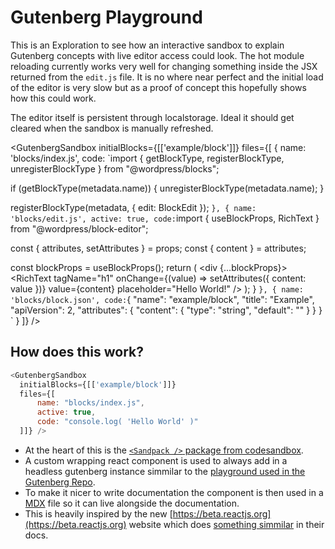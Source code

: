 
# Gutenberg Playground

This is an Exploration to see how an interactive sandbox to explain Gutenberg concepts with live editor access could look. The hot module reloading currently works very well for changing something inside the JSX returned from the `edit.js` file. It is no where near perfect and the initial load of the editor is very slow but as a proof of concept this hopefully shows how this could work.

The editor itself is persistent through localstorage. Ideal it should get cleared when the sandbox is manually refreshed.

<GutenbergSandbox 
  initialBlocks={[['example/block']]}
  files={[
  {
    name: 'blocks/index.js',
    code: `import {
	getBlockType,
	registerBlockType,
	unregisterBlockType
} from "@wordpress/blocks";
	
	
if (getBlockType(metadata.name)) {
	unregisterBlockType(metadata.name);
}
	
registerBlockType(metadata, {
	edit: BlockEdit
});
    `
  },
  {
    name: 'blocks/edit.js',
    active: true,
    code: `import { useBlockProps, RichText } from "@wordpress/block-editor";

  const { attributes, setAttributes } = props;
  const { content } = attributes;

  const blockProps = useBlockProps();
  return (
    <div {...blockProps}>
      <RichText
        tagName="h1"
        onChange={(value) => setAttributes({ content: value })}
        value={content}
        placeholder="Hello World!"
      />
    </div>
  );
}
    `
  },
  {
    name: 'blocks/block.json',
    code: `{
    "name": "example/block",
    "title": "Example",
    "apiVersion": 2,
    "attributes": {
        "content": {
            "type": "string",
            "default": ""
        }
    }
}
    `
  }
]} />

## How does this work?

```js
<GutenbergSandbox 
  initialBlocks={[['example/block']]}
  files={[
      name: "blocks/index.js",
      active: true,
      code: "console.log( 'Hello World' )"
  ]]} />
```

- At the heart of this is the [`<Sandpack />` package from codesandbox](https://sandpack.codesandbox.io).
- A custom wrapping react component is used to always add in a headless gutenberg instance simmilar to the [playground used in the Gutenberg Repo](https://github.com/WordPress/gutenberg/blob/trunk/storybook/stories/playground/index.js). 
- To make it nicer to write documentation the component is then used in a [MDX](https://mdxjs.com) file so it can live alongside the documentation.
- This is heavily inspired by the new [https://beta.reactjs.org](https://beta.reactjs.org) website which does [something simmilar](https://github.com/reactjs/reactjs.org/blob/014f4890dc30a3946c63f83b06883241ddc9bc75/beta/src/pages/learn/reacting-to-input-with-state.md?plain=1#L36-L132) in their docs.
